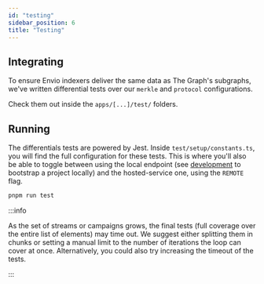 ```yaml
---
id: "testing"
sidebar_position: 6
title: "Testing"
---
```



## Integrating

To ensure Envio indexers deliver the same data as The Graph's subgraphs, we've written differential tests over our
`merkle` and `protocol` configurations.

Check them out inside the `apps/[...]/test/` folders.

<LinkPreview
  href="https://github.com/sablier-labs/v2-subgraphs"
  icon="github"
  subtitle="GitHub"
  title="Github - sablier-labs/v2-subgraphs: Sablier V2 Indexers"
/>

## Running

The differentials tests are powered by Jest. Inside `test/setup/constants.ts`, you will find the full configuration for
these tests. This is where you'll also be able to toggle between using the local endpoint (see
[development](/api/indexers/development) to bootstrap a project locally) and the hosted-service one, using the `REMOTE`
flag.

```bash
pnpm run test
```

:::info

As the set of streams or campaigns grows, the final tests (full coverage over the entire list of elements) may time out.
We suggest either splitting them in chunks or setting a manual limit to the number of iterations the loop can cover at
once. Alternatively, you could also try increasing the timeout of the tests.

:::
